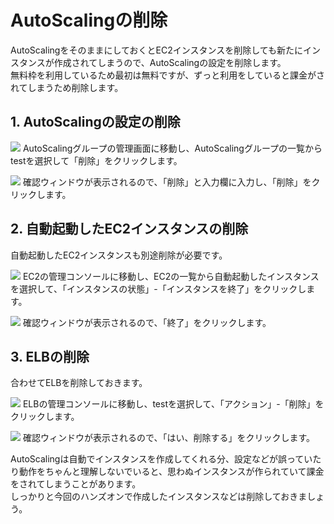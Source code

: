 # AutoScalingの削除
AutoScalingをそのままにしておくとEC2インスタンスを削除しても新たにインスタンスが作成されてしまうので、AutoScalingの設定を削除します。  
無料枠を利用しているため最初は無料ですが、ずっと利用をしていると課金がされてしまうため削除します。

## 1. AutoScalingの設定の削除
![](../../aws_cp_delete_autoscaling_delete_autoscalinggroup_1.png)
AutoScalingグループの管理画面に移動し、AutoScalingグループの一覧からtestを選択して「削除」をクリックします。

![](../../aws_cp_delete_autoscaling_delete_autoscalinggroup_2.png)
確認ウィンドウが表示されるので、「削除」と入力欄に入力し、「削除」をクリックします。

## 2. 自動起動したEC2インスタンスの削除
自動起動したEC2インスタンスも別途削除が必要です。  

![](../../aws_cp_delete_autoscaling_delete_ec2_instance_1.png)
EC2の管理コンソールに移動し、EC2の一覧から自動起動したインスタンスを選択して、「インスタンスの状態」-「インスタンスを終了」をクリックします。

![](../../aws_cp_delete_autoscaling_delete_ec2_instance_2.png)
確認ウィンドウが表示されるので、「終了」をクリックします。

## 3. ELBの削除
合わせてELBを削除しておきます。  

![](../../aws_cp_delete_autoscaling_delete_elb_1.png)
ELBの管理コンソールに移動し、testを選択して、「アクション」-「削除」をクリックします。

![](../../aws_cp_delete_autoscaling_delete_elb_2.png)
確認ウィンドウが表示されるので、「はい、削除する」をクリックします。

AutoScalingは自動でインスタンスを作成してくれる分、設定などが誤っていたり動作をちゃんと理解しないでいると、思わぬインスタンスが作られていて課金をされてしまうことがあります。  
しっかりと今回のハンズオンで作成したインスタンスなどは削除しておきましょう。